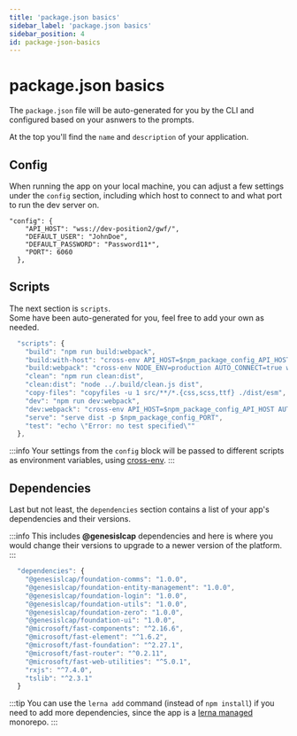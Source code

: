 ```yaml
---
title: 'package.json basics'
sidebar_label: 'package.json basics'
sidebar_position: 4
id: package-json-basics
---
```


# package.json basics


The `package.json` file will be auto-generated for you by the CLI and configured based on your asnwers to the prompts.

At the top you'll find the `name` and `description` of your application.

## Config

When running the app on your local machine, you can adjust a few settings under the `config` section, including which host to connect to and what port to run the dev server on.
```
"config": {
    "API_HOST": "wss://dev-position2/gwf/",
    "DEFAULT_USER": "JohnDoe",
    "DEFAULT_PASSWORD": "Password11*",
    "PORT": 6060
  },
```

## Scripts

The next section is `scripts`.  
Some have been auto-generated for you, feel free to add your own as needed.


```javascript
  "scripts": {
    "build": "npm run build:webpack",
    "build:with-host": "cross-env API_HOST=$npm_package_config_API_HOST npm run build:webpack",
    "build:webpack": "cross-env NODE_ENV=production AUTO_CONNECT=true webpack",
    "clean": "npm run clean:dist",
    "clean:dist": "node ../.build/clean.js dist",
    "copy-files": "copyfiles -u 1 src/**/*.{css,scss,ttf} ./dist/esm",
    "dev": "npm run dev:webpack",
    "dev:webpack": "cross-env API_HOST=$npm_package_config_API_HOST AUTO_CONNECT=true DEFAULT_USER=$npm_package_config_DEFAULT_USER DEFAULT_PASSWORD=$npm_package_config_DEFAULT_PASSWORD NODE_ENV=development webpack serve --open",
    "serve": "serve dist -p $npm_package_config_PORT",
    "test": "echo \"Error: no test specified\""
  },
```

:::info
Your settings from the `config` block will be passed to different scripts as environment variables, using [cross-env](https://www.npmjs.com/package/cross-env).
:::

## Dependencies

Last but not least, the `dependencies` section contains a list of your app's dependencies and their versions.

:::info
This includes **@genesislcap** dependencies and here is where you would change their versions to upgrade to a newer version of the platform.
:::


```javascript
  "dependencies": {
    "@genesislcap/foundation-comms": "1.0.0",
    "@genesislcap/foundation-entity-management": "1.0.0",
    "@genesislcap/foundation-login": "1.0.0",
    "@genesislcap/foundation-utils": "1.0.0",
    "@genesislcap/foundation-zero": "1.0.0",
    "@genesislcap/foundation-ui": "1.0.0",
    "@microsoft/fast-components": "^2.16.6",
    "@microsoft/fast-element": "^1.6.2",
    "@microsoft/fast-foundation": "^2.27.1",
    "@microsoft/fast-router": "^0.2.11",
    "@microsoft/fast-web-utilities": "^5.0.1",
    "rxjs": "^7.4.0",
    "tslib": "^2.3.1"
  }
```

:::tip
You can use the `lerna add` command (instead of `npm install`) if you need to add more dependencies, since the app is a [lerna managed](https://lerna.js.org/) monorepo.
:::